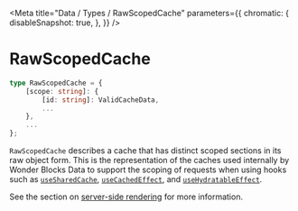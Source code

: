 
<Meta
    title="Data / Types / RawScopedCache"
    parameters={{
        chromatic: {
            disableSnapshot: true,
        },
    }}
/>

# RawScopedCache

```ts
type RawScopedCache = {
    [scope: string]: {
        [id: string]: ValidCacheData,
        ...
    },
    ...
};

```

`RawScopedCache` describes a cache that has distinct scoped sections in its raw object form. This is the representation of the caches used internally by Wonder Blocks Data to support the scoping of requests when using hooks such as [`useSharedCache`](/docs/data-exports-use-shared-cache--page), [`useCachedEffect`](/docs/data-exports-use-cached-effect--page), and [`useHydratableEffect`](/docs/data-exports-use-hydratable-effect--page).

See the section on [server-side rendering](/docs/data-server-side-rendering-and-hydration--page) for more information.
